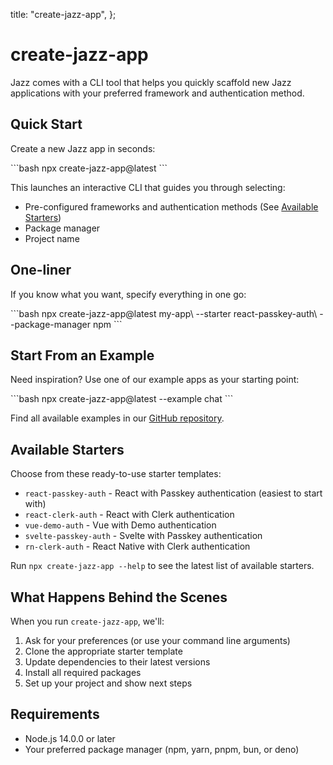   title: "create-jazz-app",
};


# create-jazz-app

Jazz comes with a CLI tool that helps you quickly scaffold new Jazz applications with your preferred framework and authentication method.

## Quick Start

Create a new Jazz app in seconds:

<CodeGroup>
```bash
npx create-jazz-app@latest
```
</CodeGroup>

This launches an interactive CLI that guides you through selecting:
- Pre-configured frameworks and authentication methods (See [Available Starters](#available-starters))
- Package manager
- Project name

## One-liner

If you know what you want, specify everything in one go:

<CodeGroup>
```bash
npx create-jazz-app@latest my-app\
  --starter react-passkey-auth\
  --package-manager npm
```
</CodeGroup>

## Start From an Example

Need inspiration? Use one of our example apps as your starting point:

<CodeGroup>
```bash
npx create-jazz-app@latest --example chat
```
</CodeGroup>

Find all available examples in our [GitHub repository](https://github.com/garden-co/jazz/tree/main/examples).

## Available Starters

Choose from these ready-to-use starter templates:

- `react-passkey-auth` - React with Passkey authentication (easiest to start with)
- `react-clerk-auth` - React with Clerk authentication
- `vue-demo-auth` - Vue with Demo authentication
- `svelte-passkey-auth` - Svelte with Passkey authentication
- `rn-clerk-auth` - React Native with Clerk authentication

Run `npx create-jazz-app --help` to see the latest list of available starters.

## What Happens Behind the Scenes

When you run `create-jazz-app`, we'll:

1. Ask for your preferences (or use your command line arguments)
2. Clone the appropriate starter template
3. Update dependencies to their latest versions
4. Install all required packages
5. Set up your project and show next steps

## Requirements

- Node.js 14.0.0 or later
- Your preferred package manager (npm, yarn, pnpm, bun, or deno)
